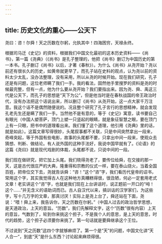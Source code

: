 ```yaml
---
---
---
```

title: 历史文化的重心——公天下
---




尧曰：咨！尔舜！天之历数在尔躬，允执其中！四海困穷，天禄永终。

根据司马迁《史记》的资料，根据我们中国文化最初的这本历史资料——《尚书》，第一篇《尧典》（《尚书》是孔子整理的，他把《尚书》删订为中国历史的第一本书。孔子删订《尚书》以后，才著《春秋》）。为什么《尚书》从尧开始？尧以前还有很长久的历史，如黄帝就更早了，而孔子站在史料的观点，认为尧以前的资料太少太乱，没办法整理，没有采用，所以从尧的时候开始。现在我们研究，孔子还是有问题，这位老师瞒了我们一手。我的看法，固然他手里搜罗的资料是尧的时候最完整，但有一点，他为什么要从尧开始？我们要指出来。因为尧、舜、禹这三代是公天下，而孔子的思想是“天下为公”，但是他当时是在春秋战国的帝王政治时代，没有办法把这个话说出来，所以删订《尚书》从尧开始，这一点大家千万注意。我这个话不是偶然随便说的。况且整个研究了孔子言行的思想精神，就会发现孔老先生还是瞒了我们一手。当然他不是有意的，等于《史记》寓意，读书要自己有眼光（中国人塑菩萨，顶门上塑一只竖起的眼睛，就是象征智慧之眼，要在顶门上有一只眼，把书中的道理看出来。我们懂了这个道理，他引用《尧典》里的话，就是如此）。这篇文章写得很妙，头尾叙事都不关联，只是中间突然拿出一段来，奇峰突起，等于外国有些电影，故事的头尾都不要，只拿出中间一段来，使观众去猜想、判断、做结论。有人说外国的这种手法好，我说中国早就有了。《论语》的这篇《尧曰》就是现代戏剧的体裁，头尾都不说，只说中间的一段。

我们现在做研究，把它加上头尾。我们晓得尧老了，要传位给舜，在交接的那一天，这是古代很庄严的大典，隆重得和宗教的仪式一样，要在泰山烧火，当着全国百姓，把帝位交下去，尧就告诉舜：“咨！”这个“咨”字，我们看历代皇帝的诏书，常用这个字，其实我觉得古人在这种地方真糟糕得很，很丑陋，何必一定套用老式文章！老实讲这个“咨”字，也就是我们现在上台讲话时，说正题前一开口的“呣！这个……”并无含义的语助词而已。古人自汉代以来，搞训诂的汉学家们，为这些字，写十几万字的文章，那真讨厌！实际上是尧上台了，舜还站在下面，尧说：“喂！舜上来，我告诉你，天之历数在尔躬。”（中国人过去的政治哲学思想，是天道政治，上天的意旨。“历数”，我们先解释文字，这个“历数”很有内容）上天的意旨，气数到了，轮到你来挑这个担子，不是我个人的意思，是上天的意思，时代的趋势，这个担子必须要你来挑了。第一句话就是要舜继承这个王位。

不过说到“天之历数”这四个字就够麻烦了。第一个是“天”的问题，中国文化讲“天人合一”，到底“天”是什么东西？讨论起来麻烦得很。